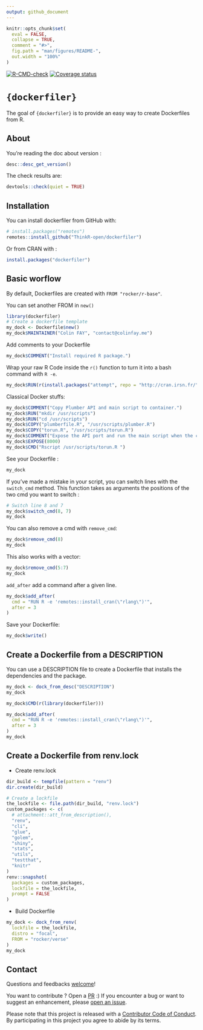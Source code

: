 ```yaml
---
output: github_document
---
```


<!-- README.md is generated from README.Rmd. Please edit that file -->

```r
knitr::opts_chunk$set(
  eval = FALSE,
  collapse = TRUE,
  comment = "#>",
  fig.path = "man/figures/README-",
  out.width = "100%"
)
```

<!-- badges: start -->
[![R-CMD-check](https://github.com/ThinkR-open/dockerfiler/workflows/R-CMD-check/badge.svg)](https://github.com/ThinkR-open/dockerfiler/actions)
[![Coverage status](https://codecov.io/gh/ThinkR-open/dockerfiler/branch/master/graph/badge.svg)](https://app.codecov.io/github/ThinkR-open/dockerfiler?branch=master)
<!-- badges: end -->


# `{dockerfiler}`

The goal of `{dockerfiler}` is to provide an easy way to create Dockerfiles from R.

## About

You're reading the doc about version :

```r
desc::desc_get_version()
```

The check results are:

```r
devtools::check(quiet = TRUE)
```

## Installation

You can install dockerfiler from GitHub with:

```r
# install.packages("remotes")
remotes::install_github("ThinkR-open/dockerfiler")
```

Or from CRAN with :

```r
install.packages("dockerfiler")
```

## Basic worflow

By default, Dockerfiles are created with `FROM "rocker/r-base"`.

You can set another FROM in `new()`

```r
library(dockerfiler)
# Create a dockerfile template
my_dock <- Dockerfile$new()
my_dock$MAINTAINER("Colin FAY", "contact@colinfay.me")
```

Add comments to your Dockerfile

```r
my_dock$COMMENT("Install required R package.")
```

Wrap your raw R Code inside the `r()` function to turn it into a bash command with `R -e`.

```r
my_dock$RUN(r(install.packages("attempt", repo = "http://cran.irsn.fr/")))
```

Classical Docker stuffs:

```r
my_dock$COMMENT("Copy Plumber API and main script to container.")
my_dock$RUN("mkdir /usr/scripts")
my_dock$RUN("cd /usr/scripts")
my_dock$COPY("plumberfile.R", "/usr/scripts/plumber.R")
my_dock$COPY("torun.R", "/usr/scripts/torun.R")
my_dock$COMMENT("Expose the API port and run the main script when the container starts")
my_dock$EXPOSE(8000)
my_dock$CMD("Rscript /usr/scripts/torun.R ")
```

See your Dockerfile :

```r
my_dock
```

If you've made a mistake in your script, you can switch lines with the `switch_cmd` method. This function takes as arguments the positions of the two cmd you want to switch :

```r
# Switch line 8 and 7
my_dock$switch_cmd(8, 7)
my_dock
```

You can also remove a cmd with `remove_cmd`:

```r
my_dock$remove_cmd(8)
my_dock
```

This also works with a vector:

```r
my_dock$remove_cmd(5:7)
my_dock
```

`add_after` add a command after a given line.

```r
my_dock$add_after(
  cmd = "RUN R -e 'remotes::install_cran(\"rlang\")'",
  after = 3
)
```


Save your Dockerfile:

```r
my_dock$write()
```

## Create a Dockerfile from a DESCRIPTION

You can use a DESCRIPTION file to create a Dockerfile that installs the dependencies and the package.

```r
my_dock <- dock_from_desc("DESCRIPTION")
my_dock

my_dock$CMD(r(library(dockerfiler)))

my_dock$add_after(
  cmd = "RUN R -e 'remotes::install_cran(\"rlang\")'",
  after = 3
)
my_dock
```

## Create a Dockerfile from renv.lock

- Create renv.lock
```r
dir_build <- tempfile(pattern = "renv")
dir.create(dir_build)

# Create a lockfile
the_lockfile <- file.path(dir_build, "renv.lock")
custom_packages <- c(
  # attachment::att_from_description(),
  "renv",
  "cli",
  "glue",
  "golem",
  "shiny",
  "stats",
  "utils",
  "testthat",
  "knitr"
)
renv::snapshot(
  packages = custom_packages,
  lockfile = the_lockfile,
  prompt = FALSE
)
```

- Build Dockerfile
```r
my_dock <- dock_from_renv(
  lockfile = the_lockfile,
  distro = "focal",
  FROM = "rocker/verse"
)
my_dock
```

## Contact

Questions and feedbacks [welcome](mailto:contact@colinfay.me)!

You want to contribute ? Open a [PR](https://github.com/ThinkR-open/dockerfiler/pulls) :) If you encounter a bug or want to suggest an enhancement, please [open an issue](https://github.com/ThinkR-open/dockerfiler/issues).

Please note that this project is released with a [Contributor Code of Conduct](CODE_OF_CONDUCT.md).
By participating in this project you agree to abide by its terms.
